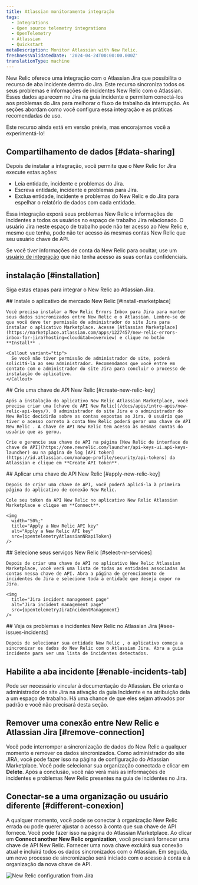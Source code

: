 ```yaml
---
title: Atlassian monitoramento integração
tags:
  - Integrations
  - Open source telemetry integrations
  - OpenTelemetry
  - Atlassian
  - Quickstart
metaDescription: Monitor Atlassian with New Relic.
freshnessValidatedDate: '2024-04-24T00:00:00.000Z'
translationType: machine
---
```





New Relic oferece uma integração com o Atlassian Jira que possibilita o recurso de aba incidente dentro do Jira. Este recurso sincroniza todos os seus problemas e informações de incidentes New Relic com o Atlassian. Esses dados aparecem no Jira na guia incidente e permitem conectá-los aos problemas do Jira para melhorar o fluxo de trabalho da interrupção. As seções abordam como você configura essa integração e as práticas recomendadas de uso.

<Callout title="PREVIEW recurso">
  Este recurso ainda está em versão prévia, mas encorajamos você a experimentá-lo!
</Callout>

## Compartilhamento de dados [#data-sharing]

Depois de instalar a integração, você permite que o New Relic for Jira execute estas ações:

* Leia entidade, incidente e problemas do Jira.
* Escreva entidade, incidente e problemas para Jira.
* Exclua entidade, incidente e problemas do New Relic e do Jira para espelhar o relatório de dados com cada entidade.

<Callout variant="caution">
  Essa integração exporá seus problemas New Relic e informações de incidentes a todos os usuários no espaço de trabalho Jira relacionado. O usuário Jira neste espaço de trabalho pode não ter acesso ao New Relic e, mesmo que tenha, pode não ter acesso às mesmas contas New Relic que seu usuário chave de API.

  Se você tiver informações de conta da New Relic para ocultar, use um [usuário de integração](/docs/more-integrations/best-practices-integration/#integration-user-leverage) que não tenha acesso às suas contas confidenciais.
</Callout>

## instalação [#installation]

Siga estas etapas para integrar o New Relic ao Atlassian Jira.

<Steps>
  <Step>
    ## Instale o aplicativo de mercado New Relic [#install-marketplace]

    Você precisa instalar a New Relic Errors Inbox para Jira para manter seus dados sincronizados entre New Relic e o Atlassian. Lembre-se de que você deve ter permissão de administrador do site Jira para instalar o aplicativo Marketplace. Acesse [Atlassian Marketplace](https://marketplace.atlassian.com/apps/1227457/new-relic-errors-inbox-for-jira?hosting=cloud&tab=overview) e clique no botão **Install** .

    <Callout variant="tip">
      Se você não tiver permissão de administrador do site, poderá solicitá-la ao seu administrador. Recomendamos que você entre em contato com o administrador do site Jira para concluir o processo de instalação do aplicativo.
    </Callout>
  </Step>

  <Step>
    ## Crie uma chave de API New Relic [#create-new-relic-key]

    Após a instalação do aplicativo New Relic Atlassian Marketplace, você precisa criar uma [chave de API New Relic](/docs/apis/intro-apis/new-relic-api-keys/). O administrador do site Jira e o administrador do New Relic decidirão sobre as contas expostas ao Jira. O usuário que tiver o acesso correto à conta New Relic poderá gerar uma chave de API New Relic . A chave de API New Relic tem acesso às mesmas contas do usuário que as gerou.

    Crie e gerencie sua chave de API na página [New Relic de interface de chave de API](https://one.newrelic.com/launcher/api-keys-ui.api-keys-launcher) ou na página de log [API token](https://id.atlassian.com/manage-profile/security/api-tokens) da Atlassian e clique em **Create API token**.
  </Step>

  <Step>
    ## Aplicar uma chave de API New Relic [#apply-new-relic-key]

    Depois de criar uma chave de API, você poderá aplicá-la à primeira página do aplicativo de conexão New Relic.

    Cole seu token da API New Relic no aplicativo New Relic Atlassian Marketplace e clique em **Connect**.

    <img
      width="50%;"
      title="Apply a New Relic API key"
      alt="Apply a New Relic API key"
      src={opentelemetryAtlassianNRapiToken}
    />
  </Step>

  <Step>
    ## Selecione seus serviços New Relic [#select-nr-services]

    Depois de criar uma chave de API no aplicativo New Relic Atlassian Marketplace, você verá uma lista de todas as entidades associadas às contas nessa chave de API. Abra a página de gerenciamento de incidentes do Jira e selecione toda a entidade que deseja expor no Jira.

    <img
      title="Jira incident management page"
      alt="Jira incident management page"
      src={opentelemetryJiraIncidentManagement}
    />
  </Step>

  <Step>
    ## Veja os problemas e incidentes New Relic no Atlassian Jira [#see-issues-incidents]

    Depois de selecionar sua entidade New Relic , o aplicativo começa a sincronizar os dados do New Relic com o Atlassian Jira. Abra a guia incidente para ver uma lista de incidentes detectados.
  </Step>
</Steps>

## Habilite a aba incidente [#enable-incidents-tab]

Pode ser necessário vincular à documentação do Atlassian. Ele orienta o administrador do site Jira na ativação da guia Incidente e na atribuição dela a um espaço de trabalho. Há uma chance de que eles sejam ativados por padrão e você não precisará desta seção.

## Remover uma conexão entre New Relic e Atlassian Jira [#remove-connection]

Você pode interromper a sincronização de dados do New Relic a qualquer momento e remover os dados sincronizados. Como administrador do site JIRA, você pode fazer isso na página de configuração do Atlassian Marketplace. Você pode selecionar sua organização conectada e clicar em **Delete**. Após a conclusão, você não verá mais as informações de incidentes e problemas New Relic presentes na guia de incidentes no Jira.

## Conectar-se a uma organização ou usuário diferente [#different-conexion]

A qualquer momento, você pode se conectar à organização New Relic errada ou pode querer ajustar o acesso à conta que sua chave de API fornece. Você pode fazer isso na página do Atlassian Marketplace. Ao clicar em **Connect another New Relic organization**, você precisará fornecer uma chave de API New Relic. Fornecer uma nova chave excluirá sua conexão atual e incluirá todos os dados sincronizados com o Atlassian. Em seguida, um novo processo de sincronização será iniciado com o acesso à conta e à organização da nova chave de API.

<img
  title="New Relic configuration from Jira"
  alt="New Relic configuration from Jira"
  src={opentelemetryJiraNRConfiguration}
/>